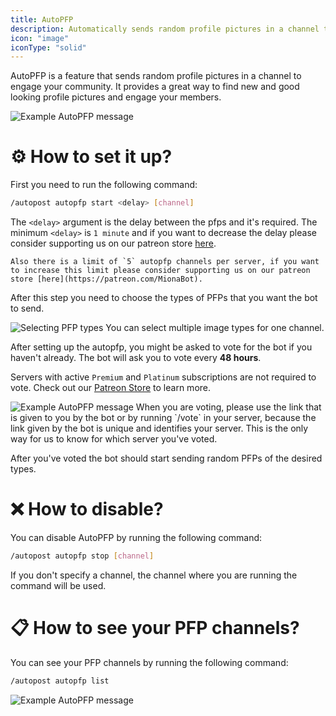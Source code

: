 ```yaml
---
title: AutoPFP
description: Automatically sends random profile pictures in a channel to engage your community.
icon: "image"
iconType: "solid"
---
```


AutoPFP is a feature that sends random profile pictures in a channel to engage your community. It provides a great way to find new and good looking profile pictures and engage your members.

<Frame caption="Example AutoPFP message"> 
    <img src="/images/autopost/autopfp/example-autopfp.png" alt="Example AutoPFP message"/>
</Frame>

# ⚙️ How to set it up?
First you need to run the following command:
```sh
/autopost autopfp start <delay> [channel]
```
The `<delay>` argument is the delay between the pfps and it's required.
<Warning>
    The minimum `<delay>` is `1 minute` and if you want to decrease the delay please consider supporting us on our patreon store [here](https://patreon.com/MionaBot).

    Also there is a limit of `5` autopfp channels per server, if you want to increase this limit please consider supporting us on our patreon store [here](https://patreon.com/MionaBot). 
</Warning>

After this step you need to choose the types of PFPs that you want the bot to send.
<Frame caption="Selecting PFP types">
    <img src="/images/autopost/autopfp/example-autopfp-choosing-types.png" alt="Selecting PFP types"/>
</Frame>

<Note>
You can select multiple image types for one channel.
</Note>


After setting up the autopfp, you might be asked to vote for the bot if you haven't already.
<Note>
The bot will ask you to vote every **48 hours**.

Servers with active `Premium` and `Platinum` subscriptions are not required to vote.
Check out our [Patreon Store](https://patreon.com/MionaBot) to learn more.
</Note>

<Frame>
    <img src="/images/autopost/autopfp/example-autopfp-voting.png" alt="Example AutoPFP message"/>
</Frame>

<Warning>
When you are voting, please use the link that is given to you by the bot or by running `/vote` in your server, because the link given by the bot is unique and identifies your server. This is the only way for us to know for which server you've voted.
</Warning>

After you've voted the bot should start sending random PFPs of the desired types.

# ❌ How to disable?
You can disable AutoPFP by running the following command:
```sh
/autopost autopfp stop [channel]
```
If you don't specify a channel, the channel where you are running the command will be used.

# 📋 How to see your PFP channels?

You can see your PFP channels by running the following command:
```sh
/autopost autopfp list
```

<Frame>
    <img src="/images/autopost/autopfp/example-autopfp-list.png" alt="Example AutoPFP message"/>
</Frame>